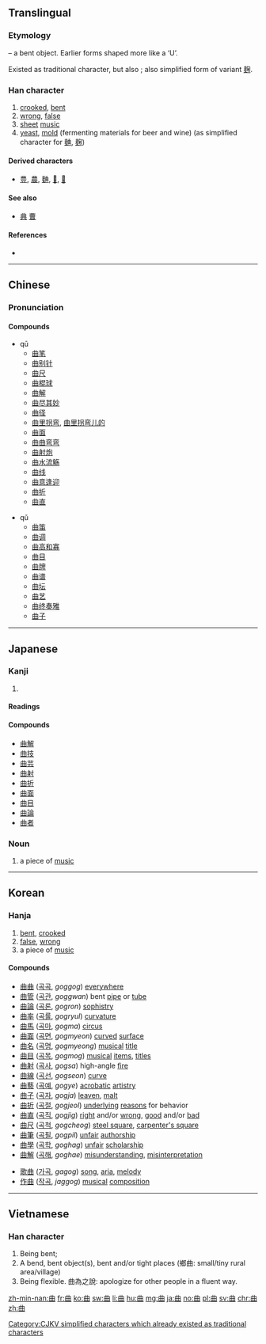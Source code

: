 {{also|麹|麯|典}}
==Translingual==
{{stroke order}}
{{zh-hanzi-box|曲|曲/[[麯]]/[[麹]]}}

===Etymology===
{{Han etyl}}
{{liushu|i}} – a bent object. Earlier forms shaped more like a ‘U’.

Existed as traditional character, but also {{Han simp|麯|f=麥|t=&nbsp;}}; also simplified form of variant [[麹]].

===Han character===
{{Han char|rn=73|rad=曰|as=02|sn=6|four=55600|canj=TW,TBC,XTW}}

# [[crook]]ed, [[bent]]
# [[wrong]], [[false]]
# [[sheet]] [[music]]
# [[yeast]], [[mold]] (fermenting materials for beer and wine) (as simplified character for [[麯]], [[麹]])

====Derived characters====
* [[豊]], [[農]], [[麯]], [[𨀪]], [[𨀲]]

====See also====
* [[典]] [[曹]] <!-- Unrelated, but current form similar -->

====References====
* {{Han ref|kx=0502.020|dkj=14280|dj=0873.040|hdz=21484.020|uh=66F2|ud=26354|bh=A6B1|bd=42673}}

----

==Chinese==
{{zh-hanzi-box|曲|曲/[[麯]]/[[麹]]}}

===Pronunciation===
{{zh-pron
|m=qū,qǔ
|c=kuk1
|mn=khek/khiok
|mc=y
|oc=y
|ma=
|cat=a,n
}}

====Compounds====
{{top2}}
* qū
** [[曲笔]]
** [[曲别针]]
** [[曲尺]]
** [[曲棍球]]
** [[曲解]]
** [[曲尽其妙]]
** [[曲径]]
** [[曲里拐弯]], [[曲里拐弯儿的]]
** [[曲面]]
** [[曲曲弯弯]]
** [[曲射炮]]
** [[曲水流觞]]
** [[曲线]]
** [[曲意逢迎]]
** [[曲折]]
** [[曲直]]
{{mid2}}
* qǔ
** [[曲笛]]
** [[曲调]]
** [[曲高和寡]]
** [[曲目]]
** [[曲牌]]
** [[曲谱]]
** [[曲坛]]
** [[曲艺]]
** [[曲终奏雅]]
** [[曲子]]
{{bottom}}

----

==Japanese==

===Kanji===
{{ja-kanji|grade=3|rs=曰02}}

# {{defn|lang=ja|sort=曰02}}

====Readings====
{{ja-readings|goon=[[こく]] (koku)|kanon=[[きょく]] (kyoku)|kun=[[まがる]] (magaru), [[まげる]] (mageru), [[くま]] (kuma)}}

====Compounds====
* [[曲解]]
* [[曲技]]
* [[曲芸]]
* [[曲射]]
* [[曲折]]
* [[曲面]]
* [[曲目]]
* [[曲論]]
* [[曲者]]

===Noun===
{{ja-noun|きょく}}

# a piece of [[music]]

----

==Korean==

===Hanja===
{{ko-hanja|hangeul=곡|eumhun=|rv=gok|mr=kok|y=kok}}

# [[bent]], [[crooked]]
# [[false]], [[wrong]]
# a piece of [[music]] 

====Compounds====
{{top2}}
* [[曲曲]] ([[곡곡]], ''goggog'') [[everywhere]]
* [[曲管]] ([[곡관]], ''goggwan'') bent [[pipe]] or [[tube]]
* [[曲論]] ([[곡론]], ''gogron'') [[sophistry]]
* [[曲率]] ([[곡률]], ''gogryul'') [[curvature]]
* [[曲馬]] ([[곡마]], ''gogma'') [[circus]]
* [[曲面]] ([[곡면]], ''gogmyeon'') [[curved]] [[surface]]
* [[曲名]] ([[곡명]], ''gogmyeong'') [[musical]] [[title]]
* [[曲目]] ([[곡목]], ''gogmog'') [[musical]] [[item]]s, [[title]]s
* [[曲射]] ([[곡사]], ''gogsa'') high-angle [[fire]]
* [[曲線]] ([[곡선]], ''gogseon'') [[curve]]
* [[曲藝]] ([[곡예]], ''gogye'') [[acrobatic]] [[artistry]]
* [[曲子]] ([[곡자]], ''gogja'') [[leaven]], [[malt]]
* [[曲折]] ([[곡절]], ''gogjeol'') [[underlying]] [[reasons]] for behavior
* [[曲直]] ([[곡직]], ''gogjig'')  [[right]] and/or [[wrong]], [[good]] and/or [[bad]]
* [[曲尺]] ([[곡척]], ''gogcheog'') [[steel square]], [[carpenter's square]]
* [[曲筆]] ([[곡필]], ''gogpil'') [[unfair]] [[authorship]]
* [[曲學]] ([[곡학]], ''goghag'') [[unfair]] [[scholarship]]
* [[曲解]] ([[곡해]], ''goghae'') [[misunderstanding]], [[misinterpretation]]
{{mid2}}
* [[歌曲]] ([[가곡]], ''gagog'') [[song]], [[aria]], [[melody]]
* [[作曲]] ([[작곡]], ''jaggog'') [[musical]] [[composition]]
{{bottom}}

----

==Vietnamese==

===Han character===
{{vi-hantu|khúc|rs=曰02}}

# Being bent;
# A bend, bent object(s), bent and/or tight places (鄉曲: small/tiny rural area/village)
# Being flexible. 曲為之說: apologize for other people in a fluent way.



[[Category:CJKV simplified characters which already existed as traditional characters]]

[[zh-min-nan:曲]]
[[fr:曲]]
[[ko:曲]]
[[sw:曲]]
[[li:曲]]
[[hu:曲]]
[[mg:曲]]
[[ja:曲]]
[[no:曲]]
[[pl:曲]]
[[sv:曲]]
[[chr:曲]]
[[zh:曲]]